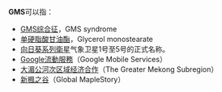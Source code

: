 '''GMS'''可以指：

* [[GMS综合征|GMS综合征]]，GMS syndrome
* [[单硬脂酸甘油酯|单硬脂酸甘油酯]]，Glycerol monostearate
* [[向日葵系列衛星|向日葵系列衛星]]气象卫星1号至5号的正式名称。
* [[Google流動服務|Google流動服務]]（Google Mobile Services）
* [[大湄公河次区域经济合作|大湄公河次区域经济合作]]（The Greater Mekong Subregion）
* [[新楓之谷|新楓之谷]]（Global MapleStory）

{{消歧义|Cat=三字拉丁字母缩写消歧义}}